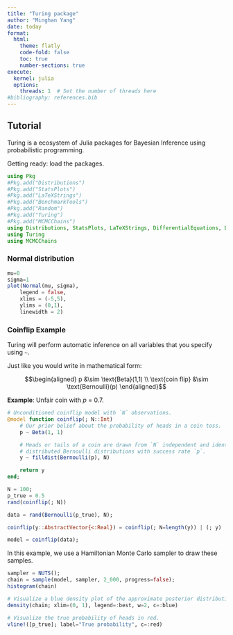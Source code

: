 ```yaml
---
title: "Turing package"
author: "Minghan Yang"
date: today
format:
  html:
    theme: flatly
    code-fold: false
    toc: true
    number-sections: true
execute:
  kernel: julia
  options:
    threads: 1  # Set the number of threads here
#bibliography: references.bib
---
```


## Tutorial 
Turing is a ecosystem of Julia packages for Bayesian Inference using probabilistic programming. 

Getting ready: load the packages.

```julia
using Pkg
#Pkg.add("Distributions")
#Pkg.add("StatsPlots")
#Pkg.add("LaTeXStrings")
#Pkg.add("BenchmarkTools")
#Pkg.add("Random")
#Pkg.add("Turing")
#Pkg.add("MCMCChains")
using Distributions, StatsPlots, LaTeXStrings, DifferentialEquations, DataFrames, BenchmarkTools, LinearAlgebra, Random
using Turing
using MCMCChains

```

### Normal distribution
```julia
mu=0
sigma=1
plot(Normal(mu, sigma),
    legend = false,
    xlims = (-5,5),
    ylims = (0,1),
    linewidth = 2)
```

### Coinflip Example
Turing will perform automatic inference on all variables that you specify using `~`.

Just like you would write in mathematical form:

$$\begin{aligned}
p &\sim \text{Beta}(1,1) \\
\text{coin flip} &\sim \text{Bernoulli}(p)
\end{aligned}$$ 

**Example**: Unfair coin with $p$ = 0.7.

```julia
# Unconditioned coinflip model with `N` observations.
@model function coinflip(; N::Int)
    # Our prior belief about the probability of heads in a coin toss.
    p ~ Beta(1, 1)

    # Heads or tails of a coin are drawn from `N` independent and identically
    # distributed Bernoulli distributions with success rate `p`.
    y ~ filldist(Bernoulli(p), N)

    return y
end;
```

```julia
N = 100;
p_true = 0.5
rand(coinflip(; N))
```

```julia
data = rand(Bernoulli(p_true), N);

coinflip(y::AbstractVector{<:Real}) = coinflip(; N=length(y)) | (; y)

model = coinflip(data);
```

In this example, we use a Hamiltonian Monte Carlo sampler to draw these samples.

```julia
sampler = NUTS();
chain = sample(model, sampler, 2_000, progress=false);
histogram(chain)
```

```julia
# Visualize a blue density plot of the approximate posterior distribution using HMC (see Chain 1 in the legend).
density(chain; xlim=(0, 1), legend=:best, w=2, c=:blue)

# Visualize the true probability of heads in red.
vline!([p_true]; label="True probability", c=:red)
```
